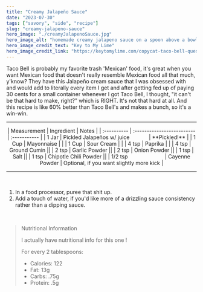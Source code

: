 ---
title: "Creamy Jalapeño Sauce"
date: "2023-07-30"
tags: ["savory", "side", "recipe"]
slug: "creamy-jalapeno-sauce"
hero_image: "./creamyJalapenoSauce.jpg"
hero_image_alt: "homemade creamy jalapeno sauce on a spoon above a bowl"
hero_image_credit_text: "Key to My Lime"
hero_image_credit_link: "https://keytomylime.com/copycat-taco-bell-quesadilla-sauce/"
---

Taco Bell is probably my favorite trash 'Mexican' food, it's great when you want Mexican food that doesn't really resemble Mexican food all that much, y'know? They have this Jalapeño cream sauce that I was obsessed with and would add to literally every item I get and after getting fed up of paying 30 cents for a small container whenever I got Taco Bell, I thought, "it can't be that hard to make, right?" which is RIGHT. It's not that hard at all. And this recipe is like 60% better than Taco Bell's and makes a bunch, so it's a win-win.

---

<div align="center">
| Measurement | Ingredient                 | Notes        |
| :---------- | :------------------------- | :----------- |
| 1 Jar       | Pickled Jalapeños w/ juice &nbsp; &nbsp; &nbsp; &nbsp; &nbsp; &nbsp; | **Pickled!** |
| 1 Cup       | Mayonnaise                 |              |
| 1 Cup       | Sour Cream                 |              |
| 4 tsp       | Paprika                    |              |
| 4 tsp | Ground Cumin ||
| 2 tsp | Garlic Powder ||
| 2 tsp | Onion Powder ||
| 1 tsp | Salt ||
| 1 tsp | Chipotle Chili Powder ||
| 1/2 tsp &nbsp; &nbsp; &nbsp; &nbsp; &nbsp; &nbsp; &nbsp; &nbsp; &nbsp; &nbsp; &nbsp; &nbsp; | Cayenne Powder | Optional, if you want slightly more kick |

</div>

---

<br/>

1. In a food processor, puree that shit up.
2. Add a touch of water, if you'd like more of a drizzling sauce consistency rather than a dipping sauce.

<br />

> Nutritional Information
>
> I actually have nutritional info for this one !
>
> For every 2 tablespoons:
>
> - Calories: 122
> - Fat: 13g
> - Carbs: .75g
> - Protein: .5g
